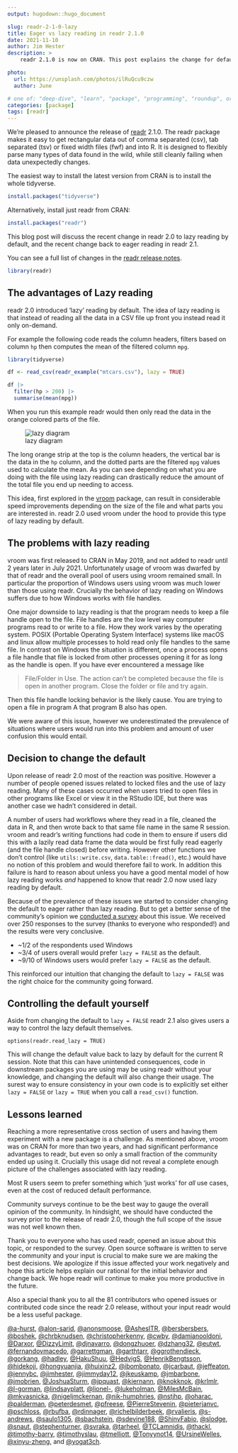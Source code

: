 ```yaml
---
output: hugodown::hugo_document

slug: readr-2-1-0-lazy
title: Eager vs lazy reading in readr 2.1.0
date: 2021-11-10
author: Jim Hester
description: >
    readr 2.1.0 is now on CRAN. This post explains the change for default reading to be eager rather than lazy.

photo:
  url: https://unsplash.com/photos/ilRuQcu9czw
  author: June

# one of: "deep-dive", "learn", "package", "programming", "roundup", or "other"
categories: [package] 
tags: [readr]
---
```


<!--
TODO:
* [x] Look over / edit the post's title in the yaml
* [x] Edit (or delete) the description; note this appears in the Twitter card
* [x] Pick category and tags (see existing with `hugodown::tidy_show_meta()`)
* [x] Find photo & update yaml metadata
* [x] Create `thumbnail-sq.jpg`; height and width should be equal
* [x] Create `thumbnail-wd.jpg`; width should be >5x height
* [x] `hugodown::use_tidy_thumbnails()`
* [x] Add intro sentence, e.g. the standard tagline for the package
* [ ] `usethis::use_tidy_thanks()`
-->

We're pleased to announce the release of [readr](https://readr.tidyverse.org/) 2.1.0.
The readr package makes it easy to get rectangular data out of comma separated
(csv), tab separated (tsv) or fixed width files (fwf) and into R. It
is designed to flexibly parse many types of data found in the wild, while still
cleanly failing when data unexpectedly changes.

The easiest way to install the latest version from CRAN is to install the whole tidyverse.

```r
install.packages("tidyverse")
```

Alternatively, install just readr from CRAN:

```r
install.packages("readr")
```

This blog post will discuss the recent change in readr 2.0 to lazy reading by default, and the recent change back to eager reading in readr 2.1.

You can see a full list of changes in the [readr release notes](https://github.com/r-lib/readr/releases).

```r
library(readr)
```

## The advantages of Lazy reading

readr 2.0 introduced 'lazy' reading by default. The idea of lazy reading is that instead of reading all the data in a CSV file up front you instead read it only on-demand.

For example the following code reads the column headers, filters based on column `hp` then computes the mean of the filtered column `mpg`.

```r
library(tidyverse)

df <- read_csv(readr_example("mtcars.csv"), lazy = TRUE)

df |>
  filter(hp > 200) |>
  summarise(mean(mpg))
```  

When you run this example readr would then only read the data in the orange colored parts of the file.

![lazy diagram](lazy.png)

The long orange strip at the top is the column headers, the vertical bar is the data in the `hp` column, and the dotted parts are the filtered `mpg` values used to calculate the mean. As you can see depending on what you are doing with the file using lazy reading can drastically reduce the amount of the total file you end up needing to access.

This idea, first explored in the [vroom](https://vroom.r-lib.org/) package, can result in considerable speed improvements depending on the size of the file and what parts you are interested in. readr 2.0 used vroom under the hood to provide this type of lazy reading by default.

## The problems with lazy reading

vroom was first released to CRAN in May 2019, and not added to readr until 2 years later in July 2021. Unfortunately usage of vroom was dwarfed by that of readr and the overall pool of users using vroom remained small. In particular the proportion of Windows users using vroom was much lower than those using readr. Crucially the behavior of lazy reading on Windows suffers due to how Windows works with file handles.

One major downside to lazy reading is that the program needs to keep a file handle open to the file. File handles are the low level way computer programs read to or write to a file. How they work varies by the operating system. POSIX (Portable Operating System Interface) systems like macOS and linux allow multiple processes to hold read only file handles to the same file. In contrast on Windows the situation is different, once a process opens a file handle that file is locked from other processes opening it for as long as the handle is open. If you have ever encountered a message like

> File/Folder in Use. The action can’t be completed because the file is open in another program. Close the folder or file and try again.

Then this file handle locking behavior is the likely cause. You are trying to open a file in program A that program B also has open.

We were aware of this issue, however we underestimated the prevalence of situations where users would run into this problem and amount of user confusion this would entail.

## Decision to change the default

Upon release of readr 2.0 most of the reaction was positive. However a number of people opened issues related to locked files and the use of lazy reading. Many of these cases occurred when users tried to open files in other programs like Excel or view it in the RStudio IDE, but there was another case we hadn't considered in detail.

A number of users had workflows where they read in a file, cleaned the data in R, and then wrote back to that same file name in the same R session. vroom and readr's writing functions had code in them to ensure if users did this with a lazily read data frame the data would be first fully read eagerly (and the file handle closed) before writing. However other functions we don't control (like `utils::write.csv`, `data.table::fread()`, etc.) would have no notion of this problem and would therefore fail to work. In addition this failure is hard to reason about unless you have a good mental model of how lazy reading works _and_ happened to know that readr 2.0 now used lazy reading by default.

Because of the prevalence of these issues we started to consider changing the default to eager rather than lazy reading. But to get a better sense of the community's opinion we [conducted a survey](https://twitter.com/jimhester_/status/1446173748579770375) about this issue.
We received over 250 responses to the survey (thanks to everyone who responded!) and the results were very conclusive.

- ~1/2 of the respondents used Windows
- ~3/4 of users overall would prefer `lazy = FALSE` as the default.
- ~9/10 of Windows users would prefer `lazy = FALSE` as the default.

This reinforced our intuition that changing the default to `lazy = FALSE` was the right choice for the community going forward.

## Controlling the default yourself

Aside from changing the default to `lazy = FALSE` readr 2.1 also gives users a way to control the lazy default themselves. 

```
options(readr.read_lazy = TRUE)
```

This will change the default value back to lazy by default for the current R session. Note that this can have unintended consequences, code in downstream packages you are using may be using readr without your knowledge, and changing the default will also change their usage. The surest way to ensure consistency in your own code is to explicitly set either `lazy = FALSE` or `lazy = TRUE` when you call a `read_csv()` function.

## Lessons learned

Reaching a more representative cross section of users and having them experiment with a new package is a challenge. As mentioned above, vroom was on CRAN for more than two years, and had significant performance advantages to readr, but even so only a small fraction of the community ended up using it. Crucially this usage did not reveal a complete enough picture of the challenges associated with lazy reading.

Most R users seem to prefer something which 'just works' for _all_ use cases, even at the cost of reduced default performance.

Community surveys continue to be the best way to gauge the overall opinion of the community. In hindsight, we should have conducted the survey prior to the release of readr 2.0, though the full scope of the issue was not well known then.

Thank you to everyone who has used readr, opened an issue about this topic, or responded to the survey. Open source software is written to serve the community and your input is crucial to make sure we are making the best decisions. We apologize if this issue affected your work negatively and hope this article helps explain our rational for the initial behavior and change back. We hope readr will continue to make you more productive in the future.

Also a special thank you to all the 81 contributors who opened issues or contributed code since the readr 2.0 release, without your input readr would be a less useful package.

[&#x0040;a-hurst](https://github.com/a-hurst), [&#x0040;alon-sarid](https://github.com/alon-sarid), [&#x0040;anonsmoose](https://github.com/anonsmoose), [&#x0040;AshesITR](https://github.com/AshesITR), [&#x0040;bersbersbers](https://github.com/bersbersbers), [&#x0040;boshek](https://github.com/boshek), [&#x0040;chrbknudsen](https://github.com/chrbknudsen), [&#x0040;christopherkenny](https://github.com/christopherkenny), [&#x0040;cwby](https://github.com/cwby), [&#x0040;damianooldoni](https://github.com/damianooldoni), [&#x0040;Darxor](https://github.com/Darxor), [&#x0040;DizzyLimit](https://github.com/DizzyLimit), [&#x0040;djnavarro](https://github.com/djnavarro), [&#x0040;dongzhuoer](https://github.com/dongzhuoer), [&#x0040;dzhang32](https://github.com/dzhang32), [&#x0040;eutwt](https://github.com/eutwt), [&#x0040;fernandovmacedo](https://github.com/fernandovmacedo), [&#x0040;garrettgman](https://github.com/garrettgman), [&#x0040;garthtarr](https://github.com/garthtarr), [&#x0040;ggrothendieck](https://github.com/ggrothendieck), [&#x0040;gorkang](https://github.com/gorkang), [&#x0040;hadley](https://github.com/hadley), [&#x0040;HakuShuu](https://github.com/HakuShuu), [&#x0040;HedvigS](https://github.com/HedvigS), [&#x0040;HenrikBengtsson](https://github.com/HenrikBengtsson), [&#x0040;hidekoji](https://github.com/hidekoji), [&#x0040;hongyuanjia](https://github.com/hongyuanjia), [&#x0040;huixinz2](https://github.com/huixinz2), [&#x0040;ibombonato](https://github.com/ibombonato), [&#x0040;jcarbaut](https://github.com/jcarbaut), [&#x0040;jeffeaton](https://github.com/jeffeaton), [&#x0040;jennybc](https://github.com/jennybc), [&#x0040;jimhester](https://github.com/jimhester), [&#x0040;jimmyday12](https://github.com/jimmyday12), [&#x0040;jkeuskamp](https://github.com/jkeuskamp), [&#x0040;jmbarbone](https://github.com/jmbarbone), [&#x0040;jmobrien](https://github.com/jmobrien), [&#x0040;JoshuaSturm](https://github.com/JoshuaSturm), [&#x0040;jpquast](https://github.com/jpquast), [&#x0040;kiernann](https://github.com/kiernann), [&#x0040;knokknok](https://github.com/knokknok), [&#x0040;krlmlr](https://github.com/krlmlr), [&#x0040;l-gorman](https://github.com/l-gorman), [&#x0040;lindsayplatt](https://github.com/lindsayplatt), [&#x0040;lionel-](https://github.com/lionel-), [&#x0040;lukeholman](https://github.com/lukeholman), [&#x0040;MilesMcBain](https://github.com/MilesMcBain), [&#x0040;mkvasnicka](https://github.com/mkvasnicka), [&#x0040;nigeljmckernan](https://github.com/nigeljmckernan), [&#x0040;nik-humphries](https://github.com/nik-humphries), [&#x0040;nstjhp](https://github.com/nstjhp), [&#x0040;oharac](https://github.com/oharac), [&#x0040;palderman](https://github.com/palderman), [&#x0040;peterdesmet](https://github.com/peterdesmet), [&#x0040;pfreese](https://github.com/pfreese), [&#x0040;PierreStevenin](https://github.com/PierreStevenin), [&#x0040;pieterjanvc](https://github.com/pieterjanvc), [&#x0040;pschloss](https://github.com/pschloss), [&#x0040;rbufba](https://github.com/rbufba), [&#x0040;rdinnager](https://github.com/rdinnager), [&#x0040;richelbilderbeek](https://github.com/richelbilderbeek), [&#x0040;rvalieris](https://github.com/rvalieris), [&#x0040;s-andrews](https://github.com/s-andrews), [&#x0040;saulo1305](https://github.com/saulo1305), [&#x0040;sbachstein](https://github.com/sbachstein), [&#x0040;sdevine188](https://github.com/sdevine188), [&#x0040;ShinyFabio](https://github.com/ShinyFabio), [&#x0040;slodge](https://github.com/slodge), [&#x0040;snaut](https://github.com/snaut), [&#x0040;stephenturner](https://github.com/stephenturner), [&#x0040;svraka](https://github.com/svraka), [&#x0040;tarheel](https://github.com/tarheel), [&#x0040;TCLamnidis](https://github.com/TCLamnidis), [&#x0040;thackl](https://github.com/thackl), [&#x0040;timothy-barry](https://github.com/timothy-barry), [&#x0040;timothyslau](https://github.com/timothyslau), [&#x0040;tmelliott](https://github.com/tmelliott), [&#x0040;Tonyynot14](https://github.com/Tonyynot14), [&#x0040;UrsineWelles](https://github.com/UrsineWelles), [&#x0040;xinyu-zheng](https://github.com/xinyu-zheng), and [&#x0040;yogat3ch](https://github.com/yogat3ch).
